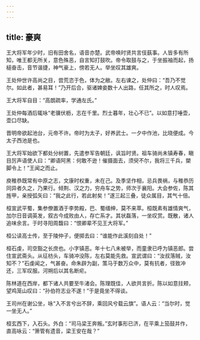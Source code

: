 ```yaml
---
---
---
```

title: 豪爽
---


王大将军年少时，旧有田舍名，语音亦楚。武帝唤时贤共言伎蓺事。人皆多有所知，唯王都无所关，意色殊恶，自言知打鼓吹。帝令取鼓与之，于坐振袖而起，扬槌奋击，音节谐捷，神气豪上，傍若无人。举坐叹其雄爽。

王处仲世许高尚之目，尝荒恣于色，体为之敝。左右谏之，处仲曰：“吾乃不觉尔。如此者，甚易耳！”乃开后合，驱诸婢妾数十人出路，任其所之，时人叹焉。

王大将军自目：“高朗疏率，学通左氏。”

王处仲每酒后辄咏“老骥伏枥，志在千里。烈士暮年，壮心不已”。以如意打唾壶，壶口尽缺。

晋明帝欲起池台，元帝不许。帝时为太子，好养武士。一夕中作池，比晓便成。今太子西池是也。

王大将军始欲下都处分树置，先遣参军告朝廷，讽旨时贤。祖车骑尚未镇寿春，瞋目厉声语使人曰：“卿语阿黑：何敢不逊！催摄面去，须臾不尔，我将三千兵，槊脚令上！”王闻之而止。

庾稚恭既常有中原之志，文康时权重，未在己。及季坚作相，忌兵畏祸，与稚恭历同异者久之，乃果行。倾荆、汉之力，穷舟车之势，师次于襄阳。大会参佐，陈其旌甲，亲授弧矢曰：“我之此行，若此射矣！”遂三起三叠，徒众属目，其气十倍。

桓宣武平蜀，集参僚置酒于李势殿，巴、蜀缙绅，莫不来萃。桓既素有雄情爽气，加尔日音调英发，叙古今成败由人，存亡系才。其状磊落，一坐叹赏。既散，诸人追味余言。于时寻阳周馥曰：“恨卿辈不见王大将军。”

桓公读高士传，至于陵仲子，便掷去曰：“谁能作此溪刻自处！”

桓石虔，司空豁之长庶也。小字镇恶。年十七八未被举，而童隶已呼为镇恶郎。尝住宣武斋头。从征枋头，车骑冲没陈，左右莫能先救。宣武谓曰：“汝叔落贼，汝知不？”石虔闻之，气甚奋。命朱辟为副，策马于数万众中，莫有抗者，径致冲还，三军叹服。河朔后以其名断疟。

陈林道在西岸，都下诸人共要至牛渚会。陈理既佳，人欲共言折。陈以如意拄颊，望鸡笼山叹曰：“孙伯符志业不遂！”于是竟坐不得谈。

王司州在谢公坐，咏“入不言兮出不辞，乘回风兮载云旗”。语人云：“当尔时，觉一坐无人。”

桓玄西下，入石头。外白：“司马梁王奔叛。”玄时事形已济，在平乘上笳鼓并作，直高咏云：“箫管有遗音，梁王安在哉？”

